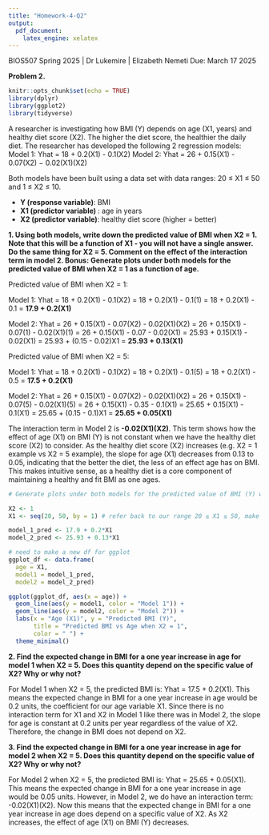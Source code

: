 ```yaml
---
title: "Homework-4-Q2"
output: 
  pdf_document:
    latex_engine: xelatex
---
```


BIOS507 Spring 2025 | Dr Lukemire | Elizabeth Nemeti
Due: March 17 2025

**Problem 2.**

```r
knitr::opts_chunk$set(echo = TRUE)
library(dplyr)
library(ggplot2)
library(tidyverse)
```

A researcher is investigating how BMI (Y) depends on age (X1, years) and healthy diet score (X2). The higher the diet score, the healthier the daily diet. The researcher has developed the following 2 regression models: 
Model 1: Yhat = 18 + 0.2(X1) - 0.1(X2)
Model 2: Yhat = 26 + 0.15(X1) - 0.07(X2) − 0.02(X1)(X2)

Both models have been built using a data set with data ranges: 20 ≤ X1 ≤ 50 and 1 ≤ X2 ≤ 10. 

- **Y (response variable)**: BMI
- **X1 (predictor variable) **: age in years
- **X2 (predictor variable)**: healthy diet score (higher = better)

**1. Using both models, write down the predicted value of BMI when X2 = 1. Note that this will be a function of X1 - you will not have a single answer. Do the same thing for X2 = 5. Comment on the effect of the interaction term in model 2. Bonus: Generate plots under both models for the predicted value of BMI when X2 = 1 as a function of age.**

Predicted value of BMI when X2 = 1:

Model 1: Yhat = 18 + 0.2(X1) - 0.1(X2)
              = 18 + 0.2(X1) - 0.1(1)
              = 18 + 0.2(X1) - 0.1
              = **17.9 + 0.2(X1)**


Model 2: Yhat = 26 + 0.15(X1) - 0.07(X2) - 0.02(X1)(X2)
              = 26 + 0.15(X1) - 0.07(1) - 0.02(X1)(1)
              = 26 + 0.15(X1) - 0.07 - 0.02(X1)
              = 25.93 + 0.15(X1) - 0.02(X1)
              = 25.93 + (0.15 - 0.02)X1
              = **25.93 + 0.13(X1)**
              
              
Predicted value of BMI when X2 = 5:

Model 1: Yhat = 18 + 0.2(X1) - 0.1(X2)
              = 18 + 0.2(X1) - 0.1(5)
              = 18 + 0.2(X1) - 0.5
              = **17.5 + 0.2(X1)**


Model 2: Yhat = 26 + 0.15(X1) - 0.07(X2) - 0.02(X1)(X2)
              = 26 + 0.15(X1) - 0.07(5) - 0.02(X1)(5)
              = 26 + 0.15(X1) - 0.35 - 0.1(X1)
              = 25.65 + 0.15(X1) - 0.1(X1)
              = 25.65 + (0.15 - 0.1)X1
              = **25.65 + 0.05(X1)**

The interaction term in Model 2 is **-0.02(X1)(X2)**. This term shows how the effect of age (X1) on BMI (Y) is not constant when we have the healthy diet score (X2) to consider. As the healthy diet score (X2) increases (e.g. X2 = 1 example vs X2 = 5 example), the slope for age (X1) decreases from 0.13 to 0.05, indicating that the better the diet, the less of an effect age has on BMI. This makes intuitive sense, as a healthy diet is a core component of maintaining a healthy and fit BMI as one ages. 

```r
# Generate plots under both models for the predicted value of BMI (Y) when X2=1 as a function of age (X1).

X2 <- 1
X1 <- seq(20, 50, by = 1) # refer back to our range 20 ≤ X1 ≤ 50, make sure it's 1 step

model_1_pred <- 17.9 + 0.2*X1
model_2_pred <- 25.93 + 0.13*X1

# need to make a new df for ggplot
ggplot_df <- data.frame(
  age = X1,
  model1 = model_1_pred,
  model2 = model_2_pred)

ggplot(ggplot_df, aes(x = age)) +
  geom_line(aes(y = model1, color = "Model 1")) +
  geom_line(aes(y = model2, color = "Model 2")) +
  labs(x = "Age (X1)", y = "Predicted BMI (Y)", 
       title = "Predicted BMI vs Age when X2 = 1",
       color = " ") +
  theme_minimal()
```

**2. Find the expected change in BMI for a one year increase in age for model 1 when X2 = 5. Does this quantity depend on the specific value of X2? Why or why not?**

For Model 1 when X2 = 5, the predicted BMI is: Yhat = 17.5 + 0.2(X1). This means the expected change in BMI for a one year increase in age would be 0.2 units, the coefficient for our age variable X1. Since there is no interaction term for X1 and X2 in Model 1 like there was in Model 2, the slope for age is constant at 0.2 units per year regardless of the value of X2. Therefore, the change in BMI does not depend on X2. 

**3. Find the expected change in BMI for a one year increase in age for model 2 when X2 = 5. Does this quantity depend on the specific value of X2? Why or why not?**

For Model 2 when X2 = 5, the predicted BMI is: Yhat = 25.65 + 0.05(X1). This means the expected change in BMI for a one year increase in age would be 0.05 units. However, in Model 2, we do have an interaction term: -0.02(X1)(X2). Now this means that the expected change in BMI for a one year increase in age does depend on a specific value of X2. As X2 increases, the effect of age (X1) on BMI (Y) decreases. 
